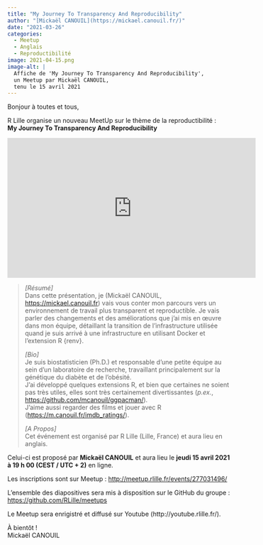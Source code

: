```yaml
---
title: "My Journey To Transparency And Reproducibility"
author: "[Mickaël CANOUIL](https://mickael.canouil.fr/)"
date: "2021-03-26"
categories:
  - Meetup
  - Anglais
  - Reproductibilité
image: 2021-04-15.png
image-alt: |
  Affiche de 'My Journey To Transparency And Reproducibility',
  un Meetup par Mickaël CANOUIL,
  tenu le 15 avril 2021
---
```


Bonjour à toutes et tous,
 
R Lille  organise un nouveau MeetUp sur le thème de la reproductibilité&nbsp;:  
**My Journey To Transparency And Reproducibility**

<center>
<iframe width="560" height="315" src="https://www.youtube.com/embed/1CE8crjkwYY" title="YouTube video player" frameborder="0" allow="accelerometer; autoplay; clipboard-write; encrypted-media; gyroscope; picture-in-picture" allowfullscreen></iframe>
</center>
<!-- <center>
```r
#| include: false
utils::download.file(
  url = "https://raw.githubusercontent.com/RLille/meetups/main/meetups/2021-04-15/ads/2021-04-15.png",
  destfile = "2021-04-15.png"
)
```

![Affiche Événement](2021-04-15.png)

</center> -->

> _[Résumé]_  
> Dans cette présentation, je (Mickaël CANOUIL, <https://mickael.canouil.fr>) vais vous conter mon parcours vers un environnement de travail plus transparent et reproductible. Je vais parler des changements et des améliorations que j’ai mis en œuvre dans mon équipe, détaillant la transition de l’infrastructure utilisée quand je suis arrivé à une infrastructure en utilisant Docker et l'extension R {renv}.
> 
> _[Bio]_  
> Je suis biostatisticien (Ph.D.) et responsable d’une petite équipe au sein d’un laboratoire de recherche, travaillant principalement sur la génétique du diabète et de l’obésité.  
> J’ai développé quelques extensions R, et bien que certaines ne soient pas très utiles, elles sont très certainement divertissantes (_p.ex._, <https://github.com/mcanouil/ggpacman/>).  
> J’aime aussi regarder des films et jouer avec R (<https://m.canouil.fr/imdb_ratings/>).
> 
> _[A Propos]_  
> Cet événement est organisé par R Lille (Lille, France) et aura lieu en anglais.

Celui-ci est proposé par **Mickaël CANOUIL** et aura lieu le **jeudi 15 avril 2021 à 19 h 00 (CEST / UTC + 2)** en ligne.

Les inscriptions sont sur Meetup&nbsp;: <http://meetup.rlille.fr/events/277031496/>

L'ensemble des diapositives sera mis à disposition sur le GitHub du groupe&nbsp;: <https://github.com/RLille/meetups>

Le Meetup sera enrigistré et diffusé sur Youtube (http://youtube.rlille.fr/).

À bientôt&nbsp;!  
Mickaël CANOUIL
